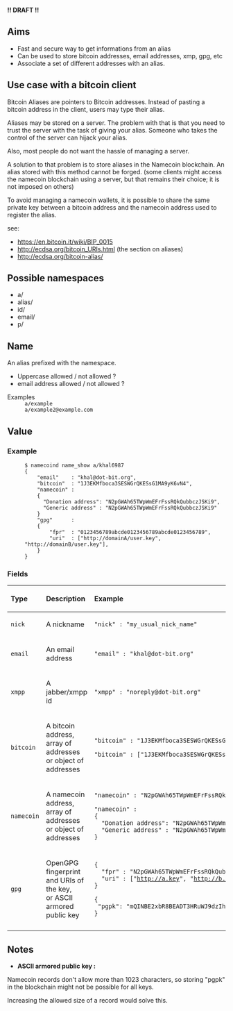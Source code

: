 '''!! DRAFT !!'''

== Aims ==

* Fast and secure way to get informations from an alias
* Can be used to store bitcoin addresses, email addresses, xmp, gpg, etc
* Associate a set of different addresses with an alias.

== Use case with a bitcoin client ==

Bitcoin Aliases are pointers to Bitcoin addresses.
Instead of pasting a bitcoin address in the client, 
users may type their alias.

Aliases may be stored on a server. The problem with that is that you
need to trust the server with the task of giving your alias.  Someone
who takes the control of the server can hijack your alias.

Also, most people do not want the hassle of managing a server.

A solution to that problem is to store aliases in the Namecoin
blockchain. An alias stored with this method cannot be forged.
(some clients might access the namecoin blockchain using a server,
but that remains their choice; it is not imposed on others)

To avoid managing a namecoin wallets, it is possible to share the same
private key between a bitcoin address and the namecoin address used to
register the alias.

see: 
* https://en.bitcoin.it/wiki/BIP_0015
* http://ecdsa.org/bitcoin_URIs.html (the section on aliases)
* http://ecdsa.org/bitcoin-alias/


== Possible namespaces ==

* a/
* alias/
* id/
* email/
* p/

== Name ==

An alias prefixed with the namespace.

* Uppercase allowed / not allowed ?
* email address allowed / not allowed ?


; Examples
: <tt>a/example</tt>
: <tt>a/example2@example.com</tt>


== Value ==

=== Example ===
<dl>
<dd><pre>
$ namecoind name_show a/khal6987
{
    "email"    : "khal@dot-bit.org",
    "bitcoin"  : "1J3EKMfboca3SESWGrQKESsG1MA9yK6vN4",
    "namecoin" :
    {
      "Donation address": "N2pGWAh65TWpWmEFrFssRQkQubbczJSKi9",
      "Generic address" : "N2pGWAh65TWpWmEFrFssRQkQubbczJSKi9"
    }
    "gpg"      :
    {
        "fpr"  : "0123456789abcde0123456789abcde0123456789",
        "uri"  : ["http://domainA/user.key", "http://domainB/user.key"],
    }
}
</pre>
</dl>

=== Fields ===

{| cellspacing="0" cellpadding="8" border="1" style="border: 1px solid black; border-collapse: collapse;"
!  align="left" | Type
!  align="left" | Description
!  align="left" | Example
|-
|  align="left" | <tt>nick</tt>
|  align="left" | A nickname
|  align="left" |
 "nick" : "my_usual_nick_name"
|-
|  align="left" | <tt>email</tt>
|  align="left" | An email address
|  align="left" |
 "email" : "khal@dot-bit.org"
|-
|  align="left" | <tt>xmpp</tt>
|  align="left" | A jabber/xmpp id
|  align="left" |
 "xmpp" : "noreply@dot-bit.org"
|-
|  align="left" | <tt>bitcoin</tt>
|  align="left" | A bitcoin address,<br /> array of addresses<br /> or object of addresses
|  align="left" |
 "bitcoin" : "1J3EKMfboca3SESWGrQKESsG1MA9yK6vN4"

 "bitcoin" : ["1J3EKMfboca3SESWGrQKESsG1MA9yK6vN4", "1J3EKMfboca3SESWGrQKESsG1MA9yK6vN4"]
|-
|  align="left" | <tt>namecoin</tt>
|  align="left" | A namecoin address,<br /> array of addresses<br /> or object of addresses
|  align="left" |
 "namecoin" : "N2pGWAh65TWpWmEFrFssRQkQubbczJSKi9"

 "namecoin" :
 {
   "Donation address": "N2pGWAh65TWpWmEFrFssRQkQubbczJSKi9",
   "Generic address" : "N2pGWAh65TWpWmEFrFssRQkQubbczJSKi9"
 }
|-
|  align="left" | <tt>gpg</tt>
|  align="left" | OpenGPG fingerprint and URIs of the key,<br /> or ASCII armored public key
|  align="left" |
 {
   "fpr" : "N2pGWAh65TWpWmEFrFssRQkQubbczJSKi9",
   "uri" : ["http://a.key", "http://b.key"]
 }

 {
  "pgpk": "mQINBE2xbR8BEADT3HRuWJ9dzIhetmMgPRYD4Yv4Bb17/bMgdAV0HPUa+6X4xwUjPjEGSfvSIPUAKo0DCsJrzKhysgSj+Pr8lingPb..."
 }
|-
|}

== Notes ==

* '''ASCII armored public key :'''

Namecoin records don't allow more than 1023 characters, so storing "pgpk" in the blockchain might not be possible for all keys.

Increasing the allowed size of a record would solve this.